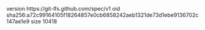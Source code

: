 version https://git-lfs.github.com/spec/v1
oid sha256:a72c99164105f18264857e0cb6858242aeb1321de73d1ebe9136702c147ae1e9
size 10418

